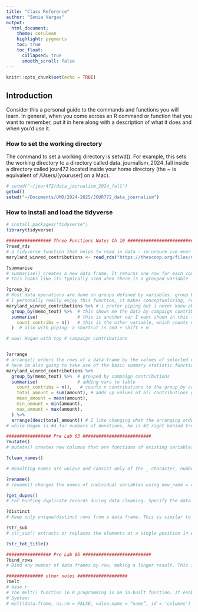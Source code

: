 ```yaml
---
title: "Class Reference"
author: "Sonia Vargas"
output:
  html_document:
    theme: cerulean
    highlight: pygments
    toc: true
    toc_float:
      collapsed: true
      smooth_scroll: false
---
```


```r
knitr::opts_chunk$set(echo = TRUE)
```

## Introduction

Consider this a personal guide to the commands and functions you will learn. In general, when you come across an R command or function that you want to remember, put it in here along with a description of what it does and when you'd use it.

### How to set the working directory

The command to set a working directory is setwd(). For example, this sets the working directory to a directory called data_journalism_2024_fall inside a directory called jour472 located inside your home directory (the ~ is equivalent of /Users/[youruser] on a Mac).

```r
# setwd("~/jour472/data_journalism_2024_fall")
getwd()
setwd("~/Documents/UMD/2024-2025/JOUR772_data_journalism")
```

### How to install and load the tidyverse

```r
# install.packages("tidyverse")
library(tidyverse)
```
```r
################# Three Functions Notes Ch 10 ##########################
?read_rds
# a tidyverse function that helps to read in data - im unsure ive ever used this format before, what does it stand for R dataset? it seems like its saving binary files from an origin (website) that can be used as data in the terminal
maryland_winred_contributions <- read_rds("https://thescoop.org/files/maryland_winred.rds")

?summarise
# summarise() creates a new data frame. It returns one row for each combination of grouping variables; if there are no grouping variables, the output will have a single row summarising all observations in the input. It will contain one column for each grouping variable and one column for each of the summary statistics that you have specified.
# this looks like its typically used when there is a grouped variable

?group_by
# Most data operations are done on groups defined by variables. group_by() takes an existing tbl and converts it into a grouped tbl where operations are performed "by group". ungroup() removes grouping.
# I personally really enjoy this function, it makes conceptualizing, rearranging, and analyzing data fun
maryland_winred_contributions %>% # i prefer piping but i never knew about the |> ability!
  group_by(memo_text) %>%  # this shows me the data by campaign contributions
  summarise(               # this is another var I want shown in this table
    count_contribs = n()   # this is the other variable, which counts n contributions to the group_by campaign titles
  )  # also with piping- a shortcut is cmd + shift + m

# wow! Hogan with top 4 campaign contributions


?arrange
# arrange() orders the rows of a data frame by the values of selected columns. 
# here im also going to take use of the basic summary statistic functions, mean(), min(), max(), sum()
maryland_winred_contributions %>%
  group_by(memo_text) %>%  # grouped by campaign contributions
  summarise(               # adding vars to table
    count_contribs = n(),   # counts n contributions to the group_by campaign titles
    total_amount = sum(amount), # adds up values of all contributions grouped by campaign
    mean_amount = mean(amount),
    min_amount = min(amount),
    max_amount = max(amount),
  ) %>% 
  arrange(desc(total_amount)) # I like changing what the arranging order variable is to see whats changing
# while Hogan is #4 for numbers of donations, he is #2 right behind trump for total contributions.

```

```r
################# Pre Lab 03 ##########################
?mutate()
# mutate() creates new columns that are functions of existing variables. It can also modify (if the name is the same as an existing column) and delete columns (by setting their value to NULL).

?clean_names()

# Resulting names are unique and consist only of the _ character, numbers, and letters. Capitalization preferences can be specified using the case parameter.

?rename()
# rename() changes the names of individual variables using new_name = old_name syntax; rename_with() renames columns using a function.

?get_dupes()
# For hunting duplicate records during data cleaning. Specify the data.frame and the variable combination to search for duplicates and get back the duplicated rows.

?distinct
# Keep only unique/distinct rows from a data frame. This is similar to unique.data.frame() but considerably faster.

?str_sub
# str_sub() extracts or replaces the elements at a single position in each string. str_sub_all() allows you to extract strings at multiple elements in every string.

?str_tot_title()
```
```r
################# Pre Lab 05 ##########################
?bind_rows
# Bind any number of data frames by row, making a longer result. This is similar to do.call(rbind, dfs), but the output will contain all columns that appear in any of the inputs.


```


```r
############## other notes ###################
?melt
# base r
# The melt() function in R programming is an in-built function. It enables us to reshape and elongate the data frames in a user-defined manner. It organizes the data values in a long data frame format. kinda like a pivot longer!
# Syntax:
# melt(data-frame, na.rm = FALSE, value.name = “name”, id = 'columns')
```



